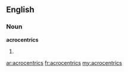 ==English==

===Noun===
'''acrocentrics'''

# {{plural of|[[acrocentric]]}}

[[ar:acrocentrics]]
[[fr:acrocentrics]]
[[my:acrocentrics]]